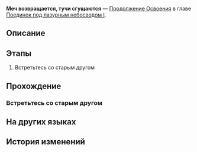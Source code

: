 {{Дополнить|Диалоги.}}
{{Миссия Инфобокс
|id              = 2022007
|Название        = 
|Изображение     = Миссия Освоения Меч возвращается, тучи сгущаются.png
|Тип             = Продолжение Освоения
|События         = 
|Глава           = Поединок под лазурным небосводом I
|Условия         = 
|Персонажи       = Первопроходец
|СтартЛокация    = [[Лофу Сяньчжоу]] — [[Переулок ауруматонов]]
|Локации         = Переулок ауруматонов
|Предыдущая      = 
|Следующая       = 
|Награды         = Опыт Освоения*400; Звёздный нефрит*50; Путеводитель путешественника*4; Утраченный кристалл*8; Кредиты*30 000
}}
'''Меч возвращается, тучи сгущаются''' — [[Продолжение Освоения]] в главе [[Поединок под лазурным небосводом I]].

==Описание==
{{Описание|<!--официальное описание из Перекрёстка судеб-->}}

==Этапы==
# Встретьтесь со старым другом

==Прохождение==
{{Дополнить}}


===Встретьтесь со старым другом===
{{Описание миссии|локация=Переулок ауруматонов|В Переулке ауруматонов Юйкун встречает старого знакомого...}}
{{Диалог Начало}}
:{{tx}}
:{{tx}}
:{{tx}}
{{Диалог Конец}}

==На других языках==
{{На других языках
|en   = By Words of Many
|zhs  = 神锋有归，众议难违
|zht  = 神鋒有歸，眾議難違
|ja   = 回帰、神の鋒鏑
|ko   = 귀환한 영웅, 쏠리는 이목
|es   = Reunión de proezas y leyendas
|fr   = Discours et discorde
|ru   = Меч возвращается, тучи сгущаются
|th   = คมดาบศักดิ์สิทธิ์ที่ไม่อาจต้าน
|vi   = Anh Tài Trở Lại, Khắp Nơi Luận Bàn
|de   = Versammlung von Legenden und Heldentaten
|id   = Berkumpulnya Legenda dan Prestasi
|pt   = Pelas Palavras de Muitos
}}

==История изменений==
{{История изменений|2.7}}
